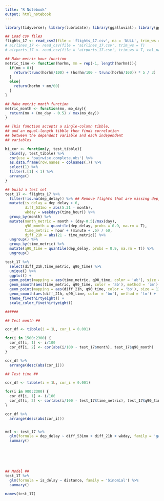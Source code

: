 ```yaml
---
title: "R Notebook"
output: html_notebook
---
```



```r
library(tidyverse); library(lubridate); library(ggalluvial); library(ggthemes); library(nycflights13)
```




```r
## Load csv files
flights_17 <- read_csv2(file = 'flights_17.csv', na = 'NULL', trim_ws = T)
# airlines_17 <- read_csv(file = 'airlines_17.csv', trim_ws = T)
# airports_17 <- read_csv(file = 'airports_17.csv', trim_ws = T, col_names = c('airport_name', 'airport_iata', 'airport_st'))
```


```r
## Make metric hour function
metric_time <- function(horhm, mm = rep(-1, length(horhm))){
  if(mm < 0){
    return(trunc(horhm/100) + (horhm/100 - trunc(horhm/100)) * 5 / 3)
  }
  else{
    return(horhm + mm/60)
  }
}

```


```r
## Make metric month function
metric_month <- function(mo, mo_day){
  return(mo + (mo_day - 0.5) / max(mo_day))
}
```


```r
## This function accepts a single-column tibble,
## and an equal-length tibble then finds correlation
## between the dependent variable and each independent
## variables

hi_cor <- function(y, test_tibble){  
  cbind(y, test_tibble) %>%
  cor(use = 'pairwise.complete.obs') %>%
  as.data.frame(row.names = colnames(.)) %>%
  select(1) %>%
  filter(.[1] < 1) %>%
  arrange()
}

```


```r
## build a test set 
test_17 <- flights_17 %>%
  filter(!is.na(dep_delay)) %>% ## Remove flights that are missing dep_delay
  mutate(is_delay = dep_delay > 0,
         diff_531mo = abs(5.31 - month),
         wkday = weekdays(time_hour)) %>%
  group_by(month) %>%
  mutate(month_metric = month + (day-0.5)/max(day),
         q90_month = quantile(dep_delay, probs = 0.9, na.rm = T),
         time_metric = hour + (minute + .5) / 60,
         diff_21h = abs(21 - time_metric)) %>%
  ungroup() %>%
  group_by(time_metric) %>%
  mutate(q90_time = quantile(dep_delay, probs = 0.9, na.rm = T)) %>%
  ungroup()

test_17 %>%
  select(diff_21h,time_metric, q90_time) %>%
  unique() %>%
  ggplot() +
  geom_point(mapping = aes(time_metric, q90_time, color = 'ab'), size = 1) +
  geom_smooth(aes(time_metric, q90_time, color = 'ab'), method = 'lm') +
  geom_point(mapping = aes(diff_21h, q90_time, color = 'bo'), size = 1) +
  geom_smooth(aes(diff_21h, q90_time, color = 'bo'), method = 'lm') +
  theme_fivethirtyeight() +
  scale_color_fivethirtyeight()

######         
```

```r
## Test month ##

cor_df <- tibble(i = 1L, cor_i = 0.001)

for(i in 1500:2300) {
  cor_df[i, 1] <- i/100
  cor_df[i, 2] <- cor(abs(i/100 - test_17$month), test_17$q90_month)
}

cor_df %>%
  arrange(desc(abs(cor_i)))

```

```r
## Test time ##

cor_df <- tibble(i = 1L, cor_i = 0.001)

for(i in 900:2300) {
  cor_df[i, 1] <- i/100
  cor_df[i, 2] <- cor(abs(i/100 - test_17$time_metric), test_17$q90_time)
}

cor_df %>%
  arrange(desc(abs(cor_i)))

```


```r


```


```r
mdl <- test_17 %>%
  glm(formula = dep_delay ~ diff_531mo + diff_21h + wkday, family = 'gaussian') %>%
  summary()




  

```



```r
## Model ##
test_17 %>%
  glm(formula = is_delay ~ distance, family = 'binomial') %>%
  summary()

```



```r
names(test_17)
```

